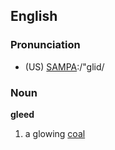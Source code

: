 ==English==
===Pronunciation===
*(US) [[Pronunciation guide|SAMPA]]:/"glid/

===Noun===
'''gleed'''

#a glowing [[coal]]